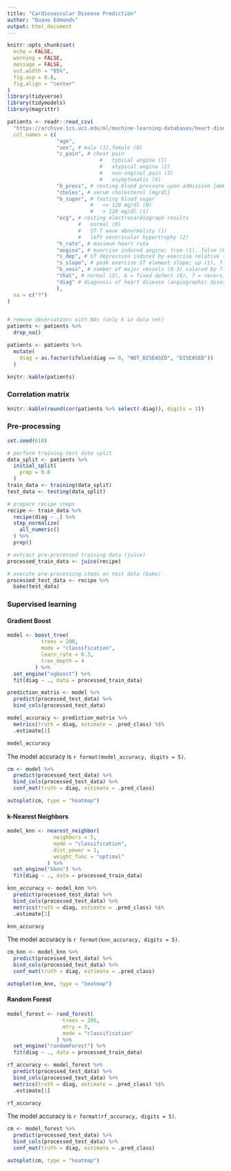 ```yaml
---
title: "Cardiovascular Disease Prediction"
author: "Duane Edmonds"
output: html_document
---
```


```r
knitr::opts_chunk$set(
  echo = FALSE,
  warning = FALSE,
  message = FALSE,
  out.width = "85%",
  fig.asp = 0.8,
  fig.align = "center"
)
library(tidyverse)
library(tidymodels)
library(magrittr)
```

```r
patients <- readr::read_csv(
  "https://archive.ics.uci.edu/ml/machine-learning-databases/heart-disease/processed.cleveland.data",
  col_names = c(
                "age",
                "sex", # male (1),female (0)
                "c_pain", # chest pain 
                              #   typical angina (1)
                              #   atypical angina (2)
                              #   non-anginal pain (3)
                              #   asymptomatic (4)
                "b_press", # resting blood pressure upon admission [mmHg]
                "choles", # serum cholesterol [mg/dl]
                "b_sugar", # fasting blood sugar
                           #   <= 120 mg/dl (0)
                           #   > 120 mg/dl (1)
                "ecg", # resting electrocardiograph results  
                       #   normal (0)
                       #   ST-T wave abnormality (1)
                       #   left ventricular hypertrophy (2)
                "h_rate", # maximum heart rate
                "angina", # exercise induced angina; true (1), false (0)    
                "s_dep", # ST depression induced by exercise relative to rest
                "s_slope", # peak exercise ST element slope; up (1), flat(2), down (3)
                "b_vess", # number of major vessels (0-3) colored by fluoroscope
                "thal", # normal (3), 6 = fixed defect (6), 7 = reversible defect (7)
                "diag" # diagnosis of heart disease (angiographic disease status)
                ),
  na = c("?")
)


# remove observations with NAs (only 6 in data set)
patients <- patients %>%
  drop_na()

patients <- patients %>% 
  mutate(
    diag = as.factor(ifelse(diag == 0, "NOT_DISEASED", "DISEASED"))
  )

knitr::kable(patients)
```

### Correlation matrix

```r
knitr::kable(round(cor(patients %>% select(-diag)), digits = 3))
```

### Pre-processing

```r
set.seed(618)

# perform training-test data split
data_split <- patients %>% 
  initial_split(
    prop = 0.8
  )
train_data <- training(data_split)
test_data <- testing(data_split)

# prepare recipe steps
recipe <- train_data %>% 
  recipe(diag ~ .) %>% 
  step_normalize(
    all_numeric()
  ) %>% 
  prep()

# extract pre-processed training data (juice)
processed_train_data <- juice(recipe)

# execute pre-processing steps on test data (bake)
processed_test_data <- recipe %>% 
  bake(test_data)
```

### Supervised learning

#### Gradient Boost

```r
model <- boost_tree(
           trees = 200,
           mode = "classification",
           learn_rate = 0.3,
           tree_depth = 4
         ) %>%
  set_engine("xgboost") %>%
  fit(diag ~ ., data = processed_train_data)
```

```r
prediction_matrix <- model %>%
  predict(processed_test_data) %>%
  bind_cols(processed_test_data)
```

```r
model_accuracy <- prediction_matrix %>%
  metrics(truth = diag, estimate = .pred_class) %$%
  .estimate[1]

model_accuracy
```

The model accuracy is `r format(model_accuracy, digits = 5)`.

```r
cm <- model %>%
  predict(processed_test_data) %>%
  bind_cols(processed_test_data) %>%
  conf_mat(truth = diag, estimate = .pred_class)

autoplot(cm, type = "heatmap")
```

#### k-Nearest Neighbors

```r
model_knn <- nearest_neighbor(
               neighbors = 5,
               mode = "classification",
               dist_power = 1,
               weight_func = "optimal"
             ) %>%
  set_engine("kknn") %>%
  fit(diag ~ ., data = processed_train_data)
```

```r
knn_accuracy <- model_knn %>%
  predict(processed_test_data) %>%
  bind_cols(processed_test_data) %>%
  metrics(truth = diag, estimate = .pred_class) %$%
  .estimate[1]

knn_accuracy
```

The model accuracy is `r format(knn_accuracy, digits = 5)`.

```r
cm_knn <- model_knn %>%
  predict(processed_test_data) %>%
  bind_cols(processed_test_data) %>%
  conf_mat(truth = diag, estimate = .pred_class)

autoplot(cm_knn, type = "heatmap")
```

#### Random Forest

```r
model_forest <- rand_forest(
                  trees = 200,
                  mtry = 3,
                  mode = "classification"
                ) %>%
  set_engine("randomForest") %>%
  fit(diag ~ ., data = processed_train_data)
```

```r
rf_accuracy <- model_forest %>%
  predict(processed_test_data) %>%
  bind_cols(processed_test_data) %>%
  metrics(truth = diag, estimate = .pred_class) %$%
  .estimate[1]

rf_accuracy
```

The model accuracy is `r format(rf_accuracy, digits = 5)`.

```r
cm <- model_forest %>%
  predict(processed_test_data) %>%
  bind_cols(processed_test_data) %>%
  conf_mat(truth = diag, estimate = .pred_class)

autoplot(cm, type = "heatmap")
```